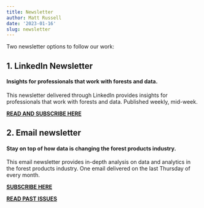 ```yaml
---
title: Newsletter
author: Matt Russell
date: '2023-01-16'
slug: newsletter
---
```


Two newsletter options to follow our work:
 
## 1. LinkedIn Newsletter  

#### Insights for professionals that work with forests and data.
This newsletter delivered through LinkedIn provides insights for professionals that work with forests and data. Published weekly, mid-week. 

**[**READ AND SUBSCRIBE HERE**](https://www.linkedin.com/newsletters/trends-in-forest-analytics-6962772901330616320/)**

## 2. Email newsletter  
  
#### Stay on top of how data is changing the forest products industry.
This email newsletter provides in-depth analysis on data and analytics in the forest products industry. One email delivered on the last Thursday of every month.     

**[**SUBSCRIBE HERE**](https://mailchi.mp/d96897dc0f46/arbor-analytics)** 

**[**READ PAST ISSUES**](https://us4.campaign-archive.com/home/?u=7fef5e59c1561e6fb30381b19&id=dd799e0d20)**